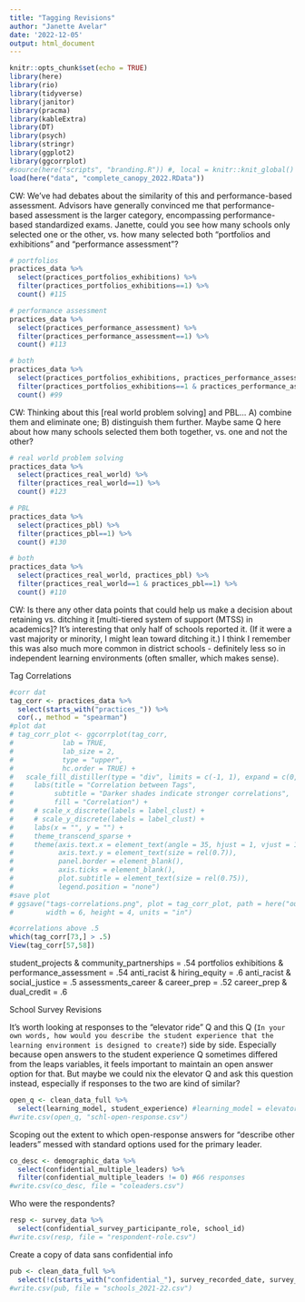```yaml
---
title: "Tagging Revisions"
author: "Janette Avelar"
date: '2022-12-05'
output: html_document
---
```


```r
knitr::opts_chunk$set(echo = TRUE)
library(here)
library(rio)
library(tidyverse)
library(janitor)
library(pracma)
library(kableExtra)
library(DT)
library(psych)
library(stringr)
library(ggplot2)
library(ggcorrplot)
#source(here("scripts", "branding.R")) #, local = knitr::knit_global()
load(here("data", "complete_canopy_2022.RData"))
```

CW: We've had debates about the similarity of this and performance-based assessment. Advisors have generally convinced me that performance-based assessment is the larger category, encompassing performance-based standardized exams. Janette, could you see how many schools only selected one or the other, vs. how many selected both "portfolios and exhibitions" and "performance assessment"?

```r
# portfolios
practices_data %>% 
  select(practices_portfolios_exhibitions) %>% 
  filter(practices_portfolios_exhibitions==1) %>% 
  count() #115

# performance assessment
practices_data %>% 
  select(practices_performance_assessment) %>% 
  filter(practices_performance_assessment==1) %>% 
  count() #113

# both
practices_data %>% 
  select(practices_portfolios_exhibitions, practices_performance_assessment) %>% 
  filter(practices_portfolios_exhibitions==1 & practices_performance_assessment==1) %>% 
  count() #99
```

CW: Thinking about this [real world problem solving] and PBL... A) combine them and eliminate one; B) distinguish them further. Maybe same Q here about how many schools selected them both together, vs. one and not the other?

```r
# real world problem solving
practices_data %>% 
  select(practices_real_world) %>% 
  filter(practices_real_world==1) %>% 
  count() #123

# PBL
practices_data %>% 
  select(practices_pbl) %>% 
  filter(practices_pbl==1) %>% 
  count() #130

# both
practices_data %>% 
  select(practices_real_world, practices_pbl) %>% 
  filter(practices_real_world==1 & practices_pbl==1) %>% 
  count() #110
```

CW: Is there any other data points that could help us make a decision about retaining vs. ditching it [multi-tiered system of support (MTSS) in academics]? It's interesting that only half of schools reported it. (If it were a vast majority or minority, I might lean toward ditching it.) I think I remember this was also much more common in district schools - definitely less so in independent learning environments (often smaller, which makes sense).

Tag Correlations

```r
#corr dat
tag_corr <- practices_data %>% 
  select(starts_with("practices_")) %>% 
  cor(., method = "spearman")
#plot dat
# tag_corr_plot <- ggcorrplot(tag_corr, 
#            lab = TRUE, 
#            lab_size = 2,
#            type = "upper", 
#            hc.order = TRUE) +
#   scale_fill_distiller(type = "div", limits = c(-1, 1), expand = c(0, 0)) +
#     labs(title = "Correlation between Tags",
#          subtitle = "Darker shades indicate stronger correlations",
#          fill = "Correlation") +
#     # scale_x_discrete(labels = label_clust) +
#     # scale_y_discrete(labels = label_clust) +
#     labs(x = "", y = "") + 
#     theme_transcend_sparse + 
#     theme(axis.text.x = element_text(angle = 35, hjust = 1, vjust = 1, size = rel(0.7)), 
#           axis.text.y = element_text(size = rel(0.7)),
#           panel.border = element_blank(),
#           axis.ticks = element_blank(),
#           plot.subtitle = element_text(size = rel(0.75)),
#           legend.position = "none")
#save plot
# ggsave("tags-correlations.png", plot = tag_corr_plot, path = here("outputs", "misc"), 
#        width = 6, height = 4, units = "in")

#correlations above .5
which(tag_corr[73,] > .5)
View(tag_corr[57,58])
```

student_projects & community_partnerships = .54
portfolios exhibitions & performance_assessment = .54
anti_racist & hiring_equity = .6
anti_racist & social_justice = .5
assessments_career & career_prep = .52
career_prep & dual_credit = .6

School Survey Revisions

It's worth looking at responses to the "elevator ride" Q and this Q (`In your own words, how would you describe the student experience that the learning environment is designed to create?`) side by side. Especially because open answers to the student experience Q sometimes differed from the leaps variables, it feels important to maintain an open answer option for that. But maybe we could nix the elevator Q and ask this question instead, especially if responses to the two are kind of similar?

```r
open_q <- clean_data_full %>% 
  select(learning_model, student_experience) #learning_model = elevator ride / student_experience = your "why"
#write.csv(open_q, "schl-open-response.csv")
```

Scoping out the extent to which open-response answers for "describe other leaders" messed with standard options used for the primary leader.

```r
co_desc <- demographic_data %>% 
  select(confidential_multiple_leaders) %>% 
  filter(confidential_multiple_leaders != 0) #66 responses
#write.csv(co_desc, file = "coleaders.csv")
```

Who were the respondents?
```r
resp <- survey_data %>% 
  select(confidential_survey_participante_role, school_id)
#write.csv(resp, file = "respondent-role.csv")
```


Create a copy of data sans confidential info
```r
pub <- clean_data_full %>% 
  select(!c(starts_with("confidential_"), survey_recorded_date, survey_response_id))
#write.csv(pub, file = "schools_2021-22.csv")
```

